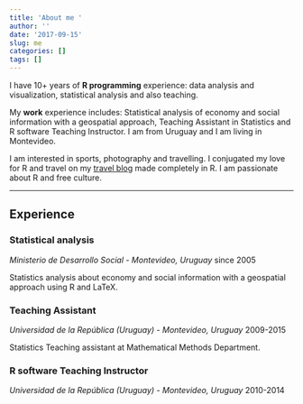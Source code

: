 ```yaml
---
title: 'About me '
author: ''
date: '2017-09-15'
slug: me
categories: []
tags: []
---
```


I have 10+ years of **R programming** experience: data analysis and visualization, statistical analysis and also teaching.

My **work** experience includes: Statistical analysis of economy and social information with a geospatial approach, Teaching Assistant in Statistics and R software Teaching Instructor. I am from Uruguay and I am living in Montevideo. 

I am interested in sports, photography and travelling. I conjugated my love for R and travel on my [travel blog](//mapamundi.me/) made completely in R. I am passionate about R and free culture.
 

---

## Experience

### Statistical analysis
*Ministerio de Desarrollo Social - Montevideo, Uruguay* since 2005

Statistics analysis about economy and social information with a geospatial approach using R and LaTeX.

### Teaching Assistant
*Universidad de la República (Uruguay) - Montevideo, Uruguay* 2009-2015

Statistics Teaching assistant at Mathematical Methods Department. 

### R software Teaching Instructor
*Universidad de la República (Uruguay) - Montevideo, Uruguay*
2010-2014



